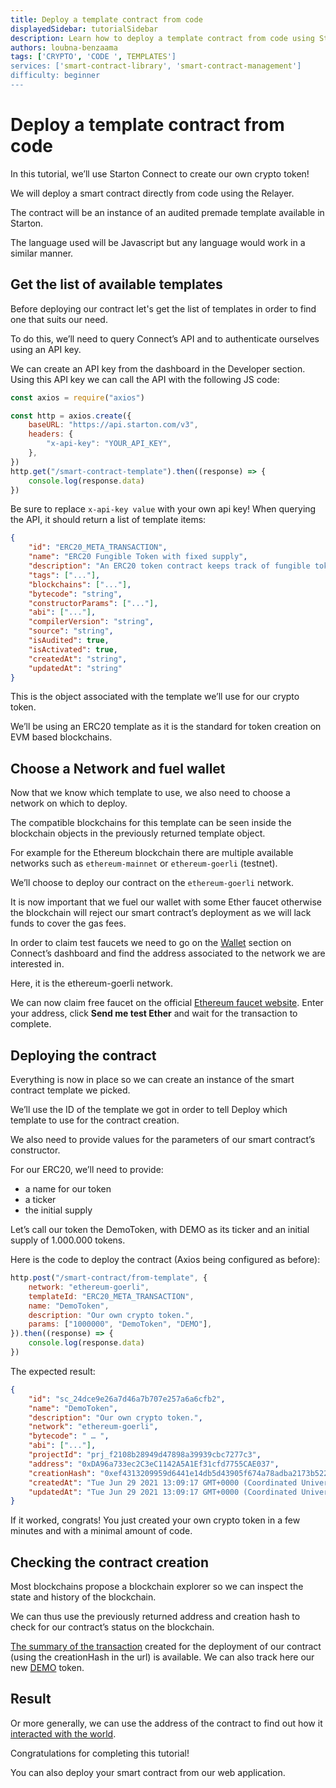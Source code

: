 ```yaml
---
title: Deploy a template contract from code
displayedSidebar: tutorialSidebar
description: Learn how to deploy a template contract from code using Starton Connect in this tutorial. Discover the steps for creating your own crypto token, including choosing a network, fueling a wallet, and deploying the contract with JavaScript code and Starton's API.
authors: loubna-benzaama
tags: ['CRYPTO', 'CODE ', TEMPLATES']
services: ['smart-contract-library', 'smart-contract-management']
difficulty: beginner
---
```


# Deploy a template contract from code

In this tutorial, we’ll use Starton Connect to create our own crypto token!

We will deploy a smart contract directly from code using the Relayer.

The contract will be an instance of an audited premade template available in Starton.

The language used will be Javascript but any language would work in a similar manner.

## Get the list of available templates

Before deploying our contract let's get the list of templates in order to find one that suits our need.

To do this, we’ll need to query Connect’s API and to authenticate ourselves using an API key.

We can create an API key from the dashboard in the Developer section. Using this API key we can call the API with the following JS code:

```js
const axios = require("axios")

const http = axios.create({
	baseURL: "https://api.starton.com/v3",
	headers: {
		"x-api-key": "YOUR_API_KEY",
	},
})
http.get("/smart-contract-template").then((response) => {
	console.log(response.data)
})
```

Be sure to replace `x-api-key value` with your own api key!
When querying the API, it should return a list of template items:

```json
{
	"id": "ERC20_META_TRANSACTION",
	"name": "ERC20 Fungible Token with fixed supply",
	"description": "An ERC20 token contract keeps track of fungible tokens: any one token is exactly equal to any other token",
	"tags": ["..."],
	"blockchains": ["..."],
	"bytecode": "string",
	"constructorParams": ["..."],
	"abi": ["..."],
	"compilerVersion": "string",
	"source": "string",
	"isAudited": true,
	"isActivated": true,
	"createdAt": "string",
	"updatedAt": "string"
}
```

This is the object associated with the template we’ll use for our crypto token.

We’ll be using an ERC20 template as it is the standard for token creation on EVM based blockchains.

## Choose a Network and fuel wallet

Now that we know which template to use, we also need to choose a network on which to deploy.

The compatible blockchains for this template can be seen inside the blockchain objects in the previously returned template object.

For example for the Ethereum blockchain there are multiple available networks such as `ethereum-mainnet` or `ethereum-goerli` (testnet).

We’ll choose to deploy our contract on the `ethereum-goerli` network.

It is now important that we fuel our wallet with some Ether faucet otherwise the blockchain will reject our smart contract’s deployment as we will lack funds to cover the gas fees.

In order to claim test faucets we need to go on the [Wallet](/docs/wallet/understanding-key-management-systems) section on Connect’s dashboard and find the address associated to the network we are interested in.

Here, it is the ethereum-goerli network.

We can now claim free faucet on the official [Ethereum faucet website](https://faucet.dimensions.network/).
Enter your address, click **Send me test Ether** and wait for the transaction to complete.

## Deploying the contract

Everything is now in place so we can create an instance of the smart contract template we picked.

We’ll use the ID of the template we got in order to tell Deploy which template to use for the contract creation.

We also need to provide values for the parameters of our smart contract’s constructor.

For our ERC20, we’ll need to provide:

-   a name for our token
-   a ticker
-   the initial supply

Let’s call our token the DemoToken, with DEMO as its ticker and an initial supply of 1.000.000 tokens.

Here is the code to deploy the contract (Axios being configured as before):

```jsx
http.post("/smart-contract/from-template", {
	network: "ethereum-goerli",
	templateId: "ERC20_META_TRANSACTION",
	name: "DemoToken",
	description: "Our own crypto token.",
	params: ["1000000", "DemoToken", "DEMO"],
}).then((response) => {
	console.log(response.data)
})
```

The expected result:

```json
{
	"id": "sc_24dce9e26a7d46a7b707e257a6a6cfb2",
	"name": "DemoToken",
	"description": "Our own crypto token.",
	"network": "ethereum-goerli",
	"bytecode": " … ",
	"abi": ["..."],
	"projectId": "prj_f2108b28949d47898a39939cbc7277c3",
	"address": "0xDA96a733ec2C3eC1142A5A1Ef31cfd7755CAE037",
	"creationHash": "0xef4313209959d6441e14db5d43905f674a78adba2173b522b7fe37311e135c05",
	"createdAt": "Tue Jun 29 2021 13:09:17 GMT+0000 (Coordinated Universal Time)",
	"updatedAt": "Tue Jun 29 2021 13:09:17 GMT+0000 (Coordinated Universal Time)"
}
```

If it worked, congrats! You just created your own crypto token in a few minutes and with a minimal amount of code.

## Checking the contract creation

Most blockchains propose a blockchain explorer so we can inspect the state and history of the blockchain.

We can thus use the previously returned address and creation hash to check for our contract’s status on the blockchain.

[The summary of the transaction](https://ropsten.etherscan.io/tx/0xef4313209959d6441e14db5d43905f674a78adba2173b522b7fe37311e135c05) created for the deployment of our contract (using the creationHash in the url) is available.
We can also track here our new [DEMO](https://ropsten.etherscan.io/token/0xda96a733ec2c3ec1142a5a1ef31cfd7755cae037) token.

## Result

Or more generally, we can use the address of the contract to find out how it [interacted with the world](https://ropsten.etherscan.io/address/0xDA96a733ec2C3eC1142A5A1Ef31cfd7755CAE037).

Congratulations for completing this tutorial!

You can also deploy your smart contract from our web application.
